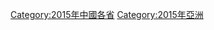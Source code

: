 {{Year by category
|m=2
|c=0
|d=1
|y=5
|cat=香港
|sortkey=香港
|parent=21世纪各年香港
|subcat=2010年代香港
}}

[[Category:2015年中國各省|Category:2015年中國各省]]
[[Category:2015年亞洲|Category:2015年亞洲]]